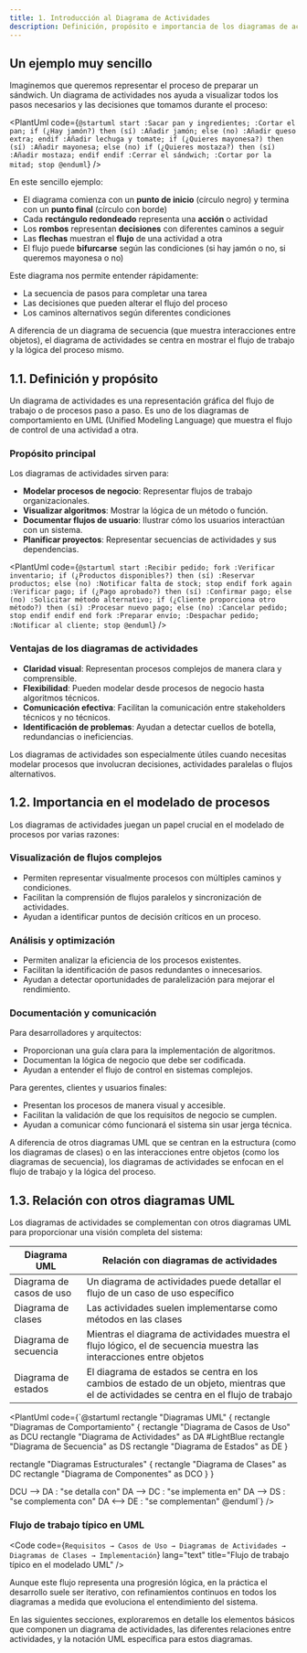 ```yaml
---
title: 1. Introducción al Diagrama de Actividades
description: Definición, propósito e importancia de los diagramas de actividades en UML
---
```



## Un ejemplo muy sencillo

Imaginemos que queremos representar el proceso de preparar un sándwich. Un diagrama de actividades nos ayuda a visualizar todos los pasos necesarios y las decisiones que tomamos durante el proceso:

<PlantUml code={`@startuml
start
:Sacar pan y ingredientes;
:Cortar el pan;
if (¿Hay jamón?) then (sí)
  :Añadir jamón;
else (no)
  :Añadir queso extra;
endif
:Añadir lechuga y tomate;
if (¿Quieres mayonesa?) then (sí)
  :Añadir mayonesa;
else (no)
  if (¿Quieres mostaza?) then (sí)
    :Añadir mostaza;
  endif
endif
:Cerrar el sándwich;
:Cortar por la mitad;
stop
@enduml`} />

En este sencillo ejemplo:

- El diagrama comienza con un **punto de inicio** (círculo negro) y termina con un **punto final** (círculo con borde)
- Cada **rectángulo redondeado** representa una **acción** o actividad
- Los **rombos** representan **decisiones** con diferentes caminos a seguir
- Las **flechas** muestran el **flujo** de una actividad a otra
- El flujo puede **bifurcarse** según las condiciones (si hay jamón o no, si queremos mayonesa o no)

Este diagrama nos permite entender rápidamente:
- La secuencia de pasos para completar una tarea
- Las decisiones que pueden alterar el flujo del proceso
- Los caminos alternativos según diferentes condiciones

A diferencia de un diagrama de secuencia (que muestra interacciones entre objetos), el diagrama de actividades se centra en mostrar el flujo de trabajo y la lógica del proceso mismo.

## 1.1. Definición y propósito

Un diagrama de actividades es una representación gráfica del flujo de trabajo o de procesos paso a paso. Es uno de los diagramas de comportamiento en UML (Unified Modeling Language) que muestra el flujo de control de una actividad a otra.

### Propósito principal

Los diagramas de actividades sirven para:

- **Modelar procesos de negocio**: Representar flujos de trabajo organizacionales.
- **Visualizar algoritmos**: Mostrar la lógica de un método o función.
- **Documentar flujos de usuario**: Ilustrar cómo los usuarios interactúan con un sistema.
- **Planificar proyectos**: Representar secuencias de actividades y sus dependencias.

<PlantUml code={`@startuml
start
:Recibir pedido;
fork
  :Verificar inventario;
  if (¿Productos disponibles?) then (sí)
    :Reservar productos;
  else (no)
    :Notificar falta de stock;
    stop
  endif
fork again
  :Verificar pago;
  if (¿Pago aprobado?) then (sí)
    :Confirmar pago;
  else (no)
    :Solicitar método alternativo;
    if (¿Cliente proporciona otro método?) then (sí)
      :Procesar nuevo pago;
    else (no)
      :Cancelar pedido;
      stop
    endif
  endif
end fork
:Preparar envío;
:Despachar pedido;
:Notificar al cliente;
stop
@enduml`} />

### Ventajas de los diagramas de actividades

<div>
  <ul>
    <li><strong>Claridad visual</strong>: Representan procesos complejos de manera clara y comprensible.</li>
    <li><strong>Flexibilidad</strong>: Pueden modelar desde procesos de negocio hasta algoritmos técnicos.</li>
    <li><strong>Comunicación efectiva</strong>: Facilitan la comunicación entre stakeholders técnicos y no técnicos.</li>
    <li><strong>Identificación de problemas</strong>: Ayudan a detectar cuellos de botella, redundancias o ineficiencias.</li>
  </ul>
</div>

<Aside type="tip">
  Los diagramas de actividades son especialmente útiles cuando necesitas modelar procesos que involucran decisiones, actividades paralelas o flujos alternativos.
</Aside>

## 1.2. Importancia en el modelado de procesos

Los diagramas de actividades juegan un papel crucial en el modelado de procesos por varias razones:

### Visualización de flujos complejos

<div>
  <ul>
    <li>Permiten representar visualmente procesos con múltiples caminos y condiciones.</li>
    <li>Facilitan la comprensión de flujos paralelos y sincronización de actividades.</li>
    <li>Ayudan a identificar puntos de decisión críticos en un proceso.</li>
  </ul>
</div>

### Análisis y optimización

<div>
  <ul>
    <li>Permiten analizar la eficiencia de los procesos existentes.</li>
    <li>Facilitan la identificación de pasos redundantes o innecesarios.</li>
    <li>Ayudan a detectar oportunidades de paralelización para mejorar el rendimiento.</li>
  </ul>
</div>

### Documentación y comunicación

<Tabs>
  <TabItem label="Equipos técnicos">
    <div>
      <p>Para desarrolladores y arquitectos:</p>
      <ul>
        <li>Proporcionan una guía clara para la implementación de algoritmos.</li>
        <li>Documentan la lógica de negocio que debe ser codificada.</li>
        <li>Ayudan a entender el flujo de control en sistemas complejos.</li>
      </ul>
    </div>
  </TabItem>
  
  <TabItem label="Stakeholders no técnicos">
    <div>
      <p>Para gerentes, clientes y usuarios finales:</p>
      <ul>
        <li>Presentan los procesos de manera visual y accesible.</li>
        <li>Facilitan la validación de que los requisitos de negocio se cumplen.</li>
        <li>Ayudan a comunicar cómo funcionará el sistema sin usar jerga técnica.</li>
      </ul>
    </div>
  </TabItem>
</Tabs>

<Aside type="note">
  A diferencia de otros diagramas UML que se centran en la estructura (como los diagramas de clases) o en las interacciones entre objetos (como los diagramas de secuencia), los diagramas de actividades se enfocan en el flujo de trabajo y la lógica del proceso.
</Aside>

## 1.3. Relación con otros diagramas UML

Los diagramas de actividades se complementan con otros diagramas UML para proporcionar una visión completa del sistema:

<div>
  <table>
    <thead>
      <tr>
        <th>Diagrama UML</th>
        <th>Relación con diagramas de actividades</th>
      </tr>
    </thead>
    <tbody>
      <tr>
        <td>Diagrama de casos de uso</td>
        <td>Un diagrama de actividades puede detallar el flujo de un caso de uso específico</td>
      </tr>
      <tr>
        <td>Diagrama de clases</td>
        <td>Las actividades suelen implementarse como métodos en las clases</td>
      </tr>
      <tr>
        <td>Diagrama de secuencia</td>
        <td>Mientras el diagrama de actividades muestra el flujo lógico, el de secuencia muestra las interacciones entre objetos</td>
      </tr>
      <tr>
        <td>Diagrama de estados</td>
        <td>El diagrama de estados se centra en los cambios de estado de un objeto, mientras que el de actividades se centra en el flujo de trabajo</td>
      </tr>
    </tbody>
  </table>
</div>

<PlantUml code={`@startuml
rectangle "Diagramas UML" {
  rectangle "Diagramas de Comportamiento" {
    rectangle "Diagrama de Casos de Uso" as DCU
    rectangle "Diagrama de Actividades" as DA #LightBlue
    rectangle "Diagrama de Secuencia" as DS
    rectangle "Diagrama de Estados" as DE
  }
  
  rectangle "Diagramas Estructurales" {
    rectangle "Diagrama de Clases" as DC
    rectangle "Diagrama de Componentes" as DCO
  }
}

DCU --> DA : "se detalla con"
DA --> DC : "se implementa en"
DA --> DS : "se complementa con"
DA <--> DE : "se complementan"
@enduml`} />

### Flujo de trabajo típico en UML

<Code code={`Requisitos → Casos de Uso → Diagramas de Actividades → Diagramas de Clases → Implementación`} lang="text" title="Flujo de trabajo típico en el modelado UML" />

<Aside type="tip">
  Aunque este flujo representa una progresión lógica, en la práctica el desarrollo suele ser iterativo, con refinamientos continuos en todos los diagramas a medida que evoluciona el entendimiento del sistema.
</Aside>

En las siguientes secciones, exploraremos en detalle los elementos básicos que componen un diagrama de actividades, las diferentes relaciones entre actividades, y la notación UML específica para estos diagramas.
